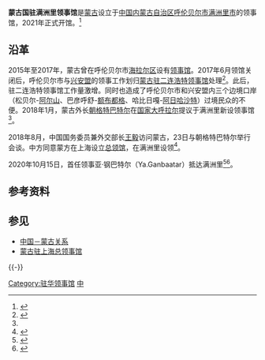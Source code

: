 {{Infobox diplomatic mission
| name= 蒙古国驻满洲里领事馆<br>[[File:State_emblem_of_Mongolia.svg|100px]]
| native_name= 
| image= 
| location={{CHN}}[[内蒙古自治区|内蒙古自治区]][[呼伦贝尔市|呼伦贝尔]]
| address = [[满洲里市|满洲里市]]华埠大街尚都国际高层G5-11号门市一楼<ref name = "info">{{cite web |url=https://www.fmprc.gov.cn/web/fw_673051/lbfw_673061/lsgmd_673079/t1106179.shtml |title=蒙古国驻上海总领事馆 |publisher=中华人民共和国外交部 |date= |accessdate=2022-06-14}}</ref>
| consul = 亚·钢巴特尔
| department={{MNG}}[[蒙古外交部|外交部]]
| jurisdiction=[[呼伦贝尔市|呼伦贝尔市]]、[[兴安盟|兴安盟]]<ref name = "info"/>
| website= 
}}

'''蒙古国驻满洲里领事馆'''是[[蒙古|蒙古]]设立于[[中国|中国]][[内蒙古自治区|内蒙古自治区]][[呼伦贝尔市|呼伦贝尔市]][[满洲里市|满洲里市]]的领事馆，2021年正式开馆。<ref>{{cite web |url=http://www.manzhouli.gov.cn/OpennessContent/show/237148.html |title=2022年政府工作报告 |publisher=满洲里市政府办 |date=2022-02-25 |accessdate=2022-06-14}}</ref>

==沿革==
2015年至2017年，蒙古曾在呼伦贝尔市[[海拉尔区|海拉尔区]]设有[[蒙古驻呼伦贝尔领事馆|领事馆]]。2017年6月领馆关闭后，呼伦贝尔市与[[兴安盟|兴安盟]]的领事工作划归[[蒙古驻二连浩特领事馆|蒙古驻二连浩特领事馆]]处理<ref name="history">{{en}}{{cite news |author=Tuguldur.G |url=https://montsame.mn/en/read/133350 |title=Establishing consulate in Manchuria discussed |publisher=[[蒙古通讯社|Montsame]] |date=2018-01-31 |accessdate=2021-01-21}}</ref>。此后，驻二连浩特领事馆工作量激增。同时也造成了呼伦贝尔市和兴安盟内三个边境口岸（松贝尔-[[阿尔山口岸|阿尔山]]、巴彦呼舒-[[额布都格口岸|额布都格]]、哈比日嘎-[[阿日哈沙特口岸|阿日哈沙特]]）过境民众的不便。2018年1月，蒙古外长[[朝格特巴特尔|朝格特巴特尔]]在[[国家大呼拉尔|国家大呼拉尔]]提议于满洲里新设领事馆<ref name="history"/>。

2018年8月，中国国务委员兼外交部长[[王毅|王毅]]访问蒙古，23日与朝格特巴特尔举行会谈。中方同意蒙方在上海设立[[蒙古驻上海总领事馆|总领馆]]，在满洲里设领<ref>{{cite web |url= https://www.fmprc.gov.cn/web/gjhdq_676201/gj_676203/yz_676205/1206_676740/xgxw_676746/t1587874.shtml |title=王毅介绍中蒙外长会谈共识 |publisher=中华人民共和国外交部 |date=2018-08-24 |accessdate=2021-01-21}}</ref>。

2020年10月15日，首任领事亚·钢巴特尔（Ya.Ganbaatar）抵达满洲里<ref>{{en}}{{cite news |author=Batchimeg.B  |url=https://montsame.mn/en/read/239813 |title=Mongolian Consulate to be opened in Manchuria |publisher=[[蒙古通讯社|Montsame]] |date=2020-10-16 |accessdate=2021-01-26 }}</ref><ref>{{cite news |author= |url= https://k.sina.com.cn/article_2733974385_a2f5237101900ud0j.html |title=杜联合会见蒙古国驻满洲里领事 |website=新浪网 |publisher=满洲里市融媒体中心 |date=2020-10-19 |accessdate=2021-01-26}}</ref>。

==参考资料==
{{reflist}}

==参见==
* [[中国－蒙古关系|中国－蒙古关系]]
* [[蒙古驻上海总领事馆|蒙古驻上海总领事馆]]

{{-}}
{{驻中华人民共和国外交机构|state=collapsed}}

[[Category:驻华领事馆|Category:驻华领事馆]]
[[Category:蒙古駐外機構|中]]